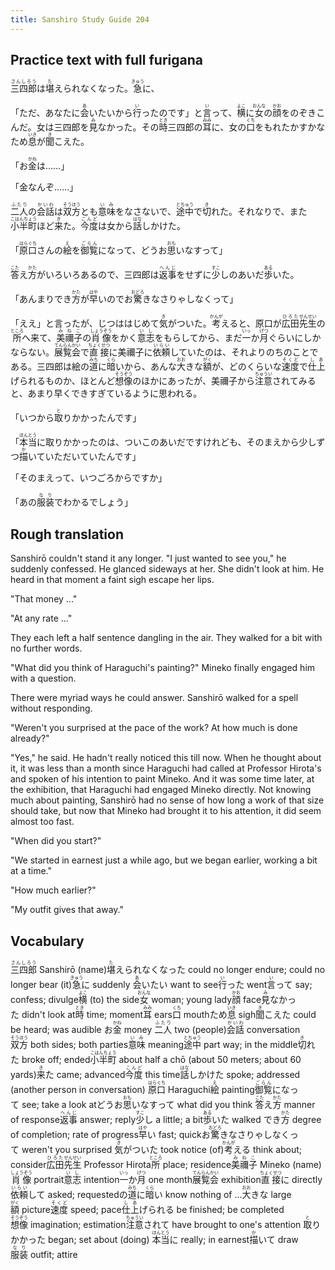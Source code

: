 ```yaml
---
title: Sanshiro Study Guide 204
---
```


## Practice text with full furigana

<p>
<ruby><rb>三四郎</rb><rt>さんしろう</rt></ruby>は<ruby><rb>堪</rb><rt>た</rt></ruby>えられなくなった。<ruby><rb>急</rb><rt>きゅう</rt></ruby>に、
</p>

<p>
「ただ、あなたに<ruby><rb>会</rb><rt>あ</rt></ruby>いたいから<ruby><rb>行</rb><rt>い</rt></ruby>ったのです」と<ruby><rb>言</rb><rt>い</rt></ruby>って、<ruby><rb>横</rb><rt>よこ</rt></ruby>に<ruby><rb>女</rb><rt>おんな</rt></ruby>の<ruby><rb>顔</rb><rt>かお</rt></ruby>をのぞきこんだ。女は三四郎を<ruby><rb>見</rb><rt>み</rt></ruby>なかった。その<ruby><rb>時</rb><rt>とき</rt></ruby>三四郎の<ruby><rb>耳</rb><rt>みみ</rt></ruby>に、女の<ruby><rb>口</rb><rt>くち</rt></ruby>をもれたかすかなため<ruby><rb>息</rb><rt>いき</rt></ruby>が<ruby><rb>聞</rb><rt>き</rt></ruby>こえた。
</p>

<p>
「お<ruby><rb>金</rb><rt>かね</rt></ruby>は……」
</p>

<p>「金なんぞ……」</p>
<p>
<ruby><rb>二人</rb><rt>ふたり</rt></ruby>の<ruby><rb>会話</rb><rt>かいわ</rt></ruby>は<ruby><rb>双方</rb><rt>そうほう</rt></ruby>とも<ruby><rb>意味</rb><rt>いみ</rt></ruby>をなさないで、<ruby><rb>途中</rb><rt>とちゅう</rt></ruby>で<ruby><rb>切</rb><rt>き</rt></ruby>れた。それなりで、また<ruby><rb>小半町</rb><rt>こはんちょう</rt></ruby>ほど<ruby><rb>来</rb><rt>き</rt></ruby>た。<ruby><rb>今度</rb><rt>こんど</rt></ruby>は女から<ruby><rb>話</rb><rt>はな</rt></ruby>しかけた。
</p>

<p>
「<ruby><rb>原口</rb><rt>はらぐち</rt></ruby>さんの<ruby><rb>絵</rb><rt>え</rt></ruby>を<ruby><rb>御覧</rb><rt>ごらん</rt></ruby>になって、どうお<ruby><rb>思</rb><rt>おも</rt></ruby>いなすって」
</p>

<p>
<ruby><rb>答</rb><rt>こた</rt></ruby>え<ruby><rb>方</rb><rt>かた</rt></ruby>がいろいろあるので、三四郎は<ruby><rb>返事</rb><rt>へんじ</rt></ruby>をせずに<ruby><rb>少</rb><rt>すこ</rt></ruby>しのあいだ<ruby><rb>歩</rb><rt>ある</rt></ruby>いた。
</p>

<p>
「あんまりでき<ruby><rb>方</rb><rt>かた</rt></ruby>が<ruby><rb>早</rb><rt>はや</rt></ruby>いのでお<ruby><rb>驚</rb><rt>おどろ</rt></ruby>きなさりゃしなくって」
</p>

<p>
「ええ」と言ったが、じつははじめて<ruby><rb>気</rb><rt>き</rt></ruby>がついた。<ruby><rb>考</rb><rt>かんが</rt></ruby>えると、原口が<ruby><rb>広田</rb><rt>ひろた</rt></ruby><ruby><rb>先生</rb><rt>せんせい</rt></ruby>の<ruby><rb>所</rb><rt>ところ</rt></ruby>へ来て、<ruby><rb>美禰子</rb><rt>みねこ</rt></ruby>の<ruby><rb>肖像</rb><rt>しょうぞう</rt></ruby>をかく<ruby><rb>意志</rb><rt>いし</rt></ruby>をもらしてから、まだ<ruby><rb>一</rb><rt>いっ</rt></ruby>か<ruby><rb>月</rb><rt>げつ</rt></ruby>ぐらいにしかならない。<ruby><rb>展覧会</rb><rt>てんらんかい</rt></ruby>で<ruby><rb>直接</rb><rt>ちょくせつ</rt></ruby>に美禰子に<ruby><rb>依頼</rb><rt>いらい</rt></ruby>していたのは、それよりのちのことである。三四郎は絵の<ruby><rb>道</rb><rt>みち</rt></ruby>に<ruby><rb>暗</rb><rt>くら</rt></ruby>いから、あんな<ruby><rb>大</rb><rt>おお</rt></ruby>きな<ruby><rb>額</rb><rt>がく</rt></ruby>が、どのくらいな<ruby><rb>速度</rb><rt>そくど</rt></ruby>で<ruby><rb>仕上</rb><rt>しあ</rt></ruby>げられるものか、ほとんど<ruby><rb>想像</rb><rt>そうぞう</rt></ruby>のほかにあったが、美禰子から<ruby><rb>注意</rb><rt>ちゅうい</rt></ruby>されてみると、あまり早くできすぎているように思われる。
</p>

<p>
「いつから<ruby><rb>取</rb><rt>と</rt></ruby>りかかったんです」
</p>

<p>
「<ruby><rb>本当</rb><rt>ほんとう</rt></ruby>に取りかかったのは、ついこのあいだですけれども、そのまえから少しずつ<ruby><rb>描</rb><rt>か</rt></ruby>いていただいていたんです」
</p>

<p>「そのまえって、いつごろからですか」</p>
<p>
「あの<ruby><rb>服装</rb><rt>なり</rt></ruby>でわかるでしょう」
</p>


## Rough translation

Sanshirō couldn't stand it any longer. "I just wanted to see you," he suddenly confessed. He glanced sideways at her. She didn't look at him. He heard in that moment a faint sigh escape her lips.

"That money ..."

"At any rate ..."

They each left a half sentence dangling in the air. They walked for a bit with no further words.

"What did you think of Haraguchi's painting?" Mineko finally engaged him with a question.

There were myriad ways he could answer. Sanshirō walked for a spell without responding.

"Weren't you surprised at the pace of the work? At how much is done already?"

"Yes," he said. He hadn't really noticed this till now. When he thought about it, it was less than a month since Haraguchi had called at Professor Hirota's and spoken of his intention to paint Mineko. And it was some time later, at the exhibition, that Haraguchi had engaged Mineko directly. Not knowing much about painting, Sanshirō had no sense of how long a work of that size should take, but now that Mineko had brought it to his attention, it did seem almost too fast.

"When did you start?"

"We started in earnest just a while ago, but we began earlier, working a bit at a time."

"How much earlier?"

"My outfit gives that away."  


## Vocabulary

<p>
<span class="vocabstudy"><ruby><rb>三四郎</rb><rt>さんしろう</rt></ruby>&nbsp;Sanshirō (name)</span><span class="vocabstudy"><ruby><rb>堪</rb><rt>た</rt></ruby>えられなくなった&nbsp;could no longer endure; could no longer bear (it)</span><span class="vocabstudy"><ruby><rb>急</rb><rt>きゅう</rt></ruby>に&nbsp;suddenly</span>
<span class="vocabstudy"><ruby><rb>会</rb><rt>あ</rt></ruby>いたい&nbsp;want to see</span><span class="vocabstudy"><ruby><rb>行</rb><rt>い</rt></ruby>った&nbsp;went</span><span class="vocabstudy"><ruby><rb>言</rb><rt>い</rt></ruby>って&nbsp;say; confess; divulge</span><span class="vocabstudy"><ruby><rb>横</rb><rt>よこ</rt></ruby>&nbsp;(to) the side</span><span class="vocabstudy"><ruby><rb>女</rb><rt>おんな</rt></ruby>&nbsp;woman; young lady</span><span class="vocabstudy"><ruby><rb>顔</rb><rt>かお</rt></ruby>&nbsp;face</span><span class="vocabstudy"><ruby><rb>見</rb><rt>み</rt></ruby>なかった&nbsp;didn't look at</span><span class="vocabstudy"><ruby><rb>時</rb><rt>とき</rt></ruby>&nbsp;time; moment</span><span class="vocabstudy"><ruby><rb>耳</rb><rt>みみ</rt></ruby>&nbsp;ears</span><span class="vocabstudy"><ruby><rb>口</rb><rt>くち</rt></ruby>&nbsp;mouth</span><span class="vocabstudy">ため<ruby><rb>息</rb><rt>いき</rt></ruby>&nbsp;sigh</span><span class="vocabstudy"><ruby><rb>聞</rb><rt>き</rt></ruby>こえた&nbsp;could be heard; was audible</span>
<span class="vocabstudy">お<ruby><rb>金</rb><rt>かね</rt></ruby>&nbsp;money</span>
<span class="vocabstudy"><ruby><rb>二人</rb><rt>ふたり</rt></ruby>&nbsp;two (people)</span><span class="vocabstudy"><ruby><rb>会話</rb><rt>かいわ</rt></ruby>&nbsp;conversation</span><span class="vocabstudy"><ruby><rb>双方</rb><rt>そうほう</rt></ruby>&nbsp;both sides; both parties</span><span class="vocabstudy"><ruby><rb>意味</rb><rt>いみ</rt></ruby>&nbsp;meaning</span><span class="vocabstudy"><ruby><rb>途中</rb><rt>とちゅう</rt></ruby>&nbsp;part way; in the middle</span><span class="vocabstudy"><ruby><rb>切</rb><rt>き</rt></ruby>れた&nbsp;broke off; ended</span><span class="vocabstudy"><ruby><rb>小半町</rb><rt>こはんちょう</rt></ruby>&nbsp;about half a chō (about 50 meters; about 60 yards)</span><span class="vocabstudy"><ruby><rb>来</rb><rt>き</rt></ruby>た&nbsp;came; advanced</span><span class="vocabstudy"><ruby><rb>今度</rb><rt>こんど</rt></ruby>&nbsp;this time</span><span class="vocabstudy"><ruby><rb>話</rb><rt>はな</rt></ruby>しかけた&nbsp;spoke; addressed (another person in conversation)</span>
<span class="vocabstudy"><ruby><rb>原口</rb><rt>はらぐち</rt></ruby>&nbsp;Haraguchi</span><span class="vocabstudy"><ruby><rb>絵</rb><rt>え</rt></ruby>&nbsp;painting</span><span class="vocabstudy"><ruby><rb>御覧</rb><rt>ごらん</rt></ruby>になって&nbsp;see; take a look at</span><span class="vocabstudy">どうお<ruby><rb>思</rb><rt>おも</rt></ruby>いなすって&nbsp;what did you think</span>
<span class="vocabstudy"><ruby><rb>答</rb><rt>こた</rt></ruby>え<ruby><rb>方</rb><rt>かた</rt></ruby>&nbsp;manner of response</span><span class="vocabstudy"><ruby><rb>返事</rb><rt>へんじ</rt></ruby>&nbsp;answer; reply</span><span class="vocabstudy"><ruby><rb>少</rb><rt>すこ</rt></ruby>し&nbsp;a little; a bit</span><span class="vocabstudy"><ruby><rb>歩</rb><rt>ある</rt></ruby>いた&nbsp;walked</span>
<span class="vocabstudy">でき<ruby><rb>方</rb><rt>かた</rt></ruby>&nbsp;degree of completion; rate of progress</span><span class="vocabstudy"><ruby><rb>早</rb><rt>はや</rt></ruby>い&nbsp;fast; quick</span><span class="vocabstudy">お<ruby><rb>驚</rb><rt>おどろ</rt></ruby>きなさりゃしなくって&nbsp;weren't you surprised</span>
<span class="vocabstudy"><ruby><rb>気</rb><rt>き</rt></ruby>がついた&nbsp;took notice (of)</span><span class="vocabstudy"><ruby><rb>考</rb><rt>かんが</rt></ruby>える&nbsp;think about; consider</span><span class="vocabstudy"><ruby><rb>広田</rb><rt>ひろた</rt></ruby><ruby><rb>先生</rb><rt>せんせい</rt></ruby>&nbsp;Professor Hirota</span><span class="vocabstudy"><ruby><rb>所</rb><rt>ところ</rt></ruby>&nbsp;place; residence</span><span class="vocabstudy"><ruby><rb>美禰子</rb><rt>みねこ</rt></ruby>&nbsp;Mineko (name)</span><span class="vocabstudy"><ruby><rb>肖像</rb><rt>しょうぞう</rt></ruby>&nbsp;portrait</span><span class="vocabstudy"><ruby><rb>意志</rb><rt>いし</rt></ruby>&nbsp;intention</span><span class="vocabstudy"><ruby><rb>一</rb><rt>いっ</rt></ruby>か<ruby><rb>月</rb><rt>げつ</rt></ruby>&nbsp;one month</span><span class="vocabstudy"><ruby><rb>展覧会</rb><rt>てんらんかい</rt></ruby>&nbsp;exhibition</span><span class="vocabstudy"><ruby><rb>直接</rb><rt>ちょくせつ</rt></ruby>に&nbsp;directly</span><span class="vocabstudy"><ruby><rb>依頼</rb><rt>いらい</rt></ruby>して&nbsp;asked; requested</span><span class="vocabstudy">の<ruby><rb>道</rb><rt>みち</rt></ruby>に<ruby><rb>暗</rb><rt>くら</rt></ruby>い&nbsp;know nothing of ...</span><span class="vocabstudy"><ruby><rb>大</rb><rt>おお</rt></ruby>きな&nbsp;large</span><span class="vocabstudy"><ruby><rb>額</rb><rt>がく</rt></ruby>&nbsp;picture</span><span class="vocabstudy"><ruby><rb>速度</rb><rt>そくど</rt></ruby>&nbsp;speed; pace</span><span class="vocabstudy"><ruby><rb>仕上</rb><rt>しあ</rt></ruby>げられる&nbsp;be finished; be completed</span><span class="vocabstudy"><ruby><rb>想像</rb><rt>そうぞう</rt></ruby>&nbsp;imagination; estimation</span><span class="vocabstudy"><ruby><rb>注意</rb><rt>ちゅうい</rt></ruby>されて&nbsp;have brought to one's attention</span>
<span class="vocabstudy"><ruby><rb>取</rb><rt>と</rt></ruby>りかかった&nbsp;began; set about (doing)</span>
<span class="vocabstudy"><ruby><rb>本当</rb><rt>ほんとう</rt></ruby>に&nbsp;really; in earnest</span><span class="vocabstudy"><ruby><rb>描</rb><rt>か</rt></ruby>いて&nbsp;draw</span>
<span class="vocabstudy"><ruby><rb>服装</rb><rt>なり</rt></ruby>&nbsp;outfit; attire</span>
</p>
